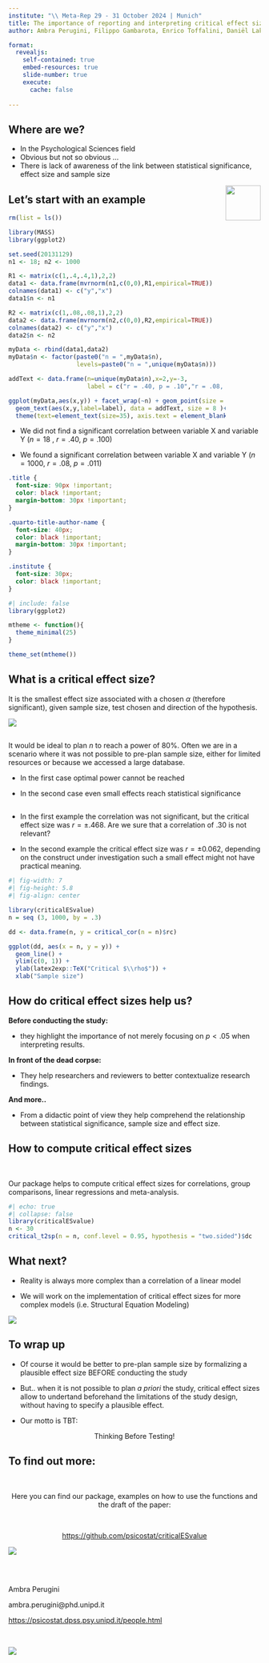```yaml
---
institute: "\\ Meta-Rep 29 - 31 October 2024 | Munich"
title: The importance of reporting and interpreting critical effect sizes
author: Ambra Perugini, Filippo Gambarota, Enrico Toffalini, Daniël Lakens, Massimiliano Pastore, Livio Finos, Psicostat, Gianmarco Altoè

format:
  revealjs: 
    self-contained: true
    embed-resources: true
    slide-number: true
    execute: 
      cache: false
      
---
```


## Where are we?

- In the Psychological Sciences field
- Obvious but not so obvious ...
- There is lack of awareness of the link between statistical significance, effect size and sample size

<img src="img/spongebob.JPG" style="width: 70px; float: right;"/>


## Let's start with an example {.smaller}

```r

rm(list = ls())

library(MASS)
library(ggplot2)

set.seed(20131129)
n1 <- 18; n2 <- 1000

R1 <- matrix(c(1,.4,.4,1),2,2)
data1 <- data.frame(mvrnorm(n1,c(0,0),R1,empirical=TRUE))
colnames(data1) <- c("y","x")
data1$n <- n1

R2 <- matrix(c(1,.08,.08,1),2,2)
data2 <- data.frame(mvrnorm(n2,c(0,0),R2,empirical=TRUE))
colnames(data2) <- c("y","x")
data2$n <- n2

myData <- rbind(data1,data2)
myData$n <- factor(paste0("n = ",myData$n),
                   levels=paste0("n = ",unique(myData$n)))

addText <- data.frame(n=unique(myData$n),x=2,y=-3,
                      label = c("r = .40, p = .10","r = .08, p = .01"))

ggplot(myData,aes(x,y)) + facet_wrap(~n) + geom_point(size = 2) + 
  geom_text(aes(x,y,label=label), data = addText, size = 8 )+
  theme(text=element_text(size=35), axis.text = element_blank()) 
```

-   We did not find a significant correlation between variable X and variable Y ($n = 18$ , $r = .40$, $p = .100$)

-   We found a significant correlation between variable X and variable Y ($n = 1000$, $r = .08$, $p = .011$)


```css

.title {
  font-size: 90px !important;
  color: black !important;
  margin-bottom: 30px !important;
}

.quarto-title-author-name {
  font-size: 40px;
  color: black !important;
  margin-bottom: 30px !important;
}

.institute {
  font-size: 30px;
  color: black !important;
}

```

```r
#| include: false
library(ggplot2)

mtheme <- function(){
  theme_minimal(25)
}

theme_set(mtheme())
```

## What is a critical effect size? {.smaller}

It is the smallest effect size associated with a chosen $\alpha$ (therefore significant), given sample size, test chosen and direction of the hypothesis.


![](img/Rplot03.jpg){fig-align="center"}

<!-- <img src="img/Rplot03.pdf" style="width: 70px; align: "center";"/> -->

<!-- ```{r} -->
<!-- #| fig-width: 7 -->
<!-- #| fig-height: 5.8 -->
<!-- #| fig-align: center -->

<!-- rm(list=ls()) -->

<!-- library(ggplot2) -->
<!-- library(psych) -->
<!-- library(criticalvalue) -->

<!-- fzH0 = seq(-2,2,.01) -->

<!-- Ns = c(18,200,1e3) -->

<!-- dd <- expand.grid( -->
<!--   x = seq(-5, 5, 0.001), -->
<!--   N = Ns -->
<!-- ) -->

<!-- dd$z <- with(dd, dnorm(x, 0, 1/sqrt(N - 3))) -->
<!-- dd$r <- with(dd, fisherz2r(x)) -->
<!-- dd$z[dd$N==18] = 2*dd$z[dd$N==18] -->
<!-- dd$z[dd$N==200] = 1*dd$z[dd$N==200] -->

<!-- dd$rc <- sapply(dd$N, function(x) critical_cor(n = x)$rc) -->
<!-- dd$N <- factor(dd$N, levels = Ns, labels = sprintf("N = %s",Ns)) -->

<!-- ggplot(dd, aes(x = r, y = z)) + -->
<!--   #geom_line(lwd = 0.8) + -->
<!--   geom_area(alpha = 0.8, -->
<!--             fill = "#e1befe") + -->
<!--   facet_wrap(~N, ncol = 1) + -->
<!--   geom_vline(aes(xintercept = rc), -->
<!--              lty = 3, -->
<!--              lwd = 1.5, -->
<!--              col = "dodgerblue") + -->
<!--   geom_vline(aes(xintercept = -rc), -->
<!--              lty = 3, -->
<!--              lwd = 1.5, -->
<!--              col = "dodgerblue") + -->
<!--   theme_minimal(25) + -->
<!--   xlab(latex2exp::TeX("Correlation ($\\rho$)")) + -->
<!--   theme( -->
<!--     axis.text.y = element_blank(), -->
<!--     axis.text.x = element_text(size = 20) -->
<!--   ) + -->
<!--   ylab("Density") + -->
<!--   scale_x_continuous(breaks = seq(-1,1, 0.1), limits = c(-0.5, 0.5)) -->


<!-- ``` -->

## {}

It would be ideal to plan $n$ to reach a power of 80%. Often we are in a scenario where it was not possible to pre-plan sample size, either for limited resources or because we accessed a large database.

- In the first case optimal power cannot be reached

- In the second case even small effects reach statistical significance


##  {.smaller}

- In the first example the correlation was not significant, but the critical effect size was $r = ±.468$. Are we sure that a correlation of .30 is not relevant?

- In the second example the critical effect size was $r = ± 0.062$, depending on the construct under investigation such a small effect might not have practical meaning.

<!-- In questi casi la significatività, il filtro dell'NHST può essere comunque utile, come primo filtro ma il focus va sulla considerazione dell'effect size. -->

```r
#| fig-width: 7
#| fig-height: 5.8
#| fig-align: center

library(criticalESvalue)
n = seq (3, 1000, by = .3)

dd <- data.frame(n, y = critical_cor(n = n)$rc)

ggplot(dd, aes(x = n, y = y)) +
  geom_line() +
  ylim(c(0, 1)) +
  ylab(latex2exp::TeX("Critical $\\rho$")) +
  xlab("Sample size")
```

## How do critical effect sizes help us? {.smaller}

**Before conducting the study:**

-    they highlight the importance of not merely focusing on $p < .05$ when interpreting results.

**In front of the dead corpse:**

-   They help researchers and reviewers to better contextualize research findings.

**And more..**

-   From a didactic point of view they help comprehend the relationship between statistical significance, sample size and effect size.

## How to compute critical effect sizes

\

Our package helps to compute critical effect sizes for correlations, group comparisons, linear regressions and meta-analysis.

```r
#| echo: true
#| collapse: false  
library(criticalESvalue)
n <- 30
critical_t2sp(n = n, conf.level = 0.95, hypothesis = "two.sided")$dc
```


## What next?

- Reality is always more complex than a correlation of a linear model

- We will work on the implementation of critical effect sizes for more complex models (i.e. Structural Equation Modeling)

![](img/whatt.JPG){fig-align="center"}

## To wrap up

-   Of course it would be better to pre-plan sample size by formalizing a plausible effect size BEFORE conducting the study

-   But.. when it is not possible to plan $a$ $priori$ the study, critical effect sizes allow to undertand beforehand the limitations of the study design, without having to specify a plausible effect.

-   Our motto is TBT:

::: {style="text-align: center;"}
Thinking Before Testing!
:::

## To find out more:

\

::: {style="text-align: center;"}
Here you can find our package, examples on how to use the functions and the draft of the paper:

\

[https://github.com/psicostat/criticalESvalue](https://github.com/psicostat/criticalESvalue){preview-link="true" style="text-align: center"}
:::

![](img/qr-code.png){fig-align="center"}


## {}

\

Ambra Perugini

ambra.perugini$@$phd.unipd.it

[https://psicostat.dpss.psy.unipd.it/people.html](https://psicostat.dpss.psy.unipd.it/people.html){preview-link="true" style="text-align: center"}

\


![](img/babyburn.WEBP){fig-align="center"}

<!-- <img src="img/logo_psicostat.png" style="width: 20px; float: right;"/> -->

<!-- affiliation: | -->

<!--   \textsuperscript{1} Department of Developmental and Social Psychology, University of Padova, Italy \\ -->

<!--   \textsuperscript{2} Department of General Psychology, University of Padova, Italy \\ -->

<!--   \textsuperscript{3} Eindhoven University of Technology, Netherlands \\ -->

<!--   \textsuperscript{4} Department of Statistics, University of Padova, Italy -->
